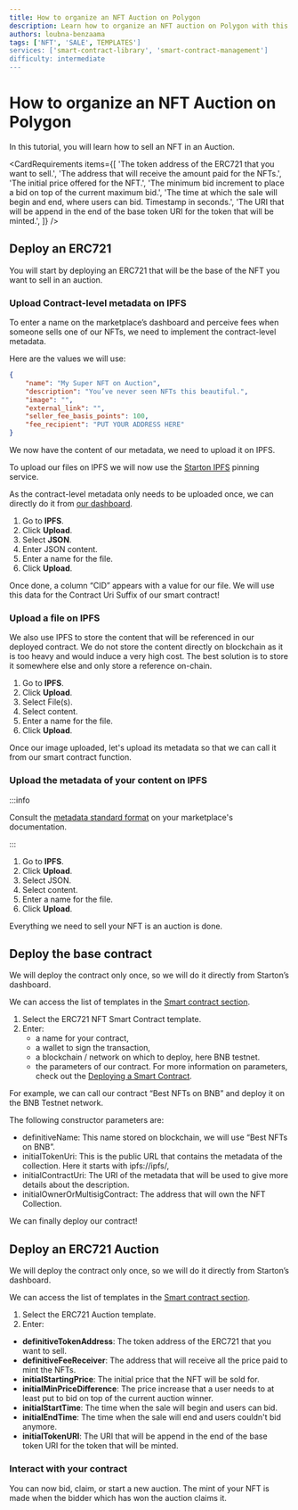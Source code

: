 ```yaml
---
title: How to organize an NFT Auction on Polygon
description: Learn how to organize an NFT auction on Polygon with this intermediate-level tutorial. Discover the process of deploying an ERC721 contract, uploading metadata to IPFS, and managing auction parameters through the Starton Dashboard.
authors: loubna-benzaama
tags: ['NFT', 'SALE', TEMPLATES']
services: ['smart-contract-library', 'smart-contract-management']
difficulty: intermediate
---
```


# How to organize an NFT Auction on Polygon

In this tutorial, you will learn how to sell an NFT in an Auction.



<CardRequirements
items={[
'The token address of the ERC721 that you want to sell.',
'The address that will receive the amount paid for the NFTs.',
'The initial price offered for the NFT.',
'The minimum bid increment to place a bid on top of the current maximum bid.',
'The time at which the sale will begin and end, where users can bid. Timestamp in seconds.',
'The URI that will be append in the end of the base token URI for the token that will be minted.',
]}
/>

## Deploy an ERC721

You will start by deploying an ERC721 that will be the base of the NFT you want to sell in an auction.

### Upload Contract-level metadata on IPFS

To enter a name on the marketplace’s dashboard and perceive fees when someone sells one of our NFTs, we need to implement the contract-level metadata.

Here are the values we will use:

```json
{
	"name": "My Super NFT on Auction",
	"description": "You’ve never seen NFTs this beautiful.",
	"image": "",
	"external_link": "",
	"seller_fee_basis_points": 100,
	"fee_recipient": "PUT YOUR ADDRESS HERE"
}
```

We now have the content of our metadata, we need to upload it on IPFS.

To upload our files on IPFS we will now use the [Starton IPFS](/docs/ipfs/understanding-ipfs) pinning service.

As the contract-level metadata only needs to be uploaded once, we can directly do it from [our dashboard](https://app.starton.com/projects/default/ipfs).

1. Go to **IPFS**.
1. Click **Upload**.
1. Select **JSON**.
1. Enter JSON content.
1. Enter a name for the file.
1. Click **Upload**.

Once done, a column “CID” appears with a value for our file. We will use this data for the Contract Uri Suffix of our smart contract!

### Upload a file on IPFS

We also use IPFS to store the content that will be referenced in our deployed contract.
We do not store the content directly on blockchain as it is too heavy and would induce a very high cost.
The best solution is to store it somewhere else and only store a reference on-chain.

1. Go to **IPFS**.
1. Click **Upload**.
1. Select File(s).
1. Select content.
1. Enter a name for the file.
1. Click **Upload**.

Once our image uploaded, let's upload its metadata so that we can call it from our smart contract function.

### Upload the metadata of your content on IPFS

:::info

Consult the [metadata standard format](https://docs.element.market/welcome-to-element/) on your marketplace's documentation.

:::

1. Go to **IPFS**.
1. Click **Upload**.
1. Select JSON.
1. Select content.
1. Enter a name for the file.
1. Click **Upload**.

Everything we need to sell your NFT is an auction is done.

## Deploy the base contract

We will deploy the contract only once, so we will do it directly from Starton’s dashboard.

We can access the list of templates in the [Smart contract section](/docs/smart-contract/understanding-smart-contracts).

1. Select the ERC721 NFT Smart Contract template.
1. Enter:
    - a name for your contract,
    - a wallet to sign the transaction,
    - a blockchain / network on which to deploy, here BNB testnet.
    - the parameters of our contract.
      For more information on parameters, check out the [Deploying a Smart Contract](/docs/smart-contract/deploying-a-smart-contract).

For example, we can call our contract “Best NFTs on BNB” and deploy it on the BNB Testnet network.

The following constructor parameters are:

-   definitiveName: This name stored on blockchain, we will use “Best NFTs on BNB”.
-   initialTokenUri: This is the public URL that contains the metadata of the collection. Here it starts with ipfs://ipfs/,
-   initialContractUri: The URI of the metadata that will be used to give more details about the description.
-   initialOwnerOrMultisigContract: The address that will own the NFT Collection.

We can finally deploy our contract!

## Deploy an ERC721 Auction

We will deploy the contract only once, so we will do it directly from Starton’s dashboard.

We can access the list of templates in the [Smart contract section](/docs/smart-contract/understanding-smart-contracts).

1. Select the ERC721 Auction template.
1. Enter:

-   **definitiveTokenAddress**: The token address of the ERC721 that you want to sell.
-   **definitiveFeeReceiver**: The address that will receive all the price paid to mint the NFTs.
-   **initialStartingPrice**: The initial price that the NFT will be sold for.
-   **initialMinPriceDifference**: The price increase that a user needs to at least put to bid on top of the current auction winner.
-   **initialStartTime**: The time when the sale will begin and users can bid.
-   **initialEndTime**: The time when the sale will end and users couldn't bid anymore.
-   **initialTokenURI**: The URI that will be append in the end of the base token URI for the token that will be minted.

### Interact with your contract

You can now bid, claim, or start a new auction. The mint of your NFT is made when the bidder which has won the auction claims it.
